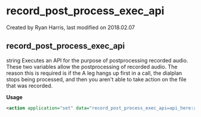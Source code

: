 
# record_post_process_exec_api 

 Created by  Ryan Harris, last modified on 2018.02.07

## record_post_process_exec_api

string Executes an API for the purpose of postprocessing recorded audio. These two variables allow the postprocessing of recorded audio. The reason this is required is if the A leg hangs up first in a call, the dialplan stops being processed, and then you aren't able to take action on the file that was recorded.

**Usage**

```xml
<action application="set" data="record_post_process_exec_api=api_here:api_arg1 api_arg2 api_arg3" />
```


